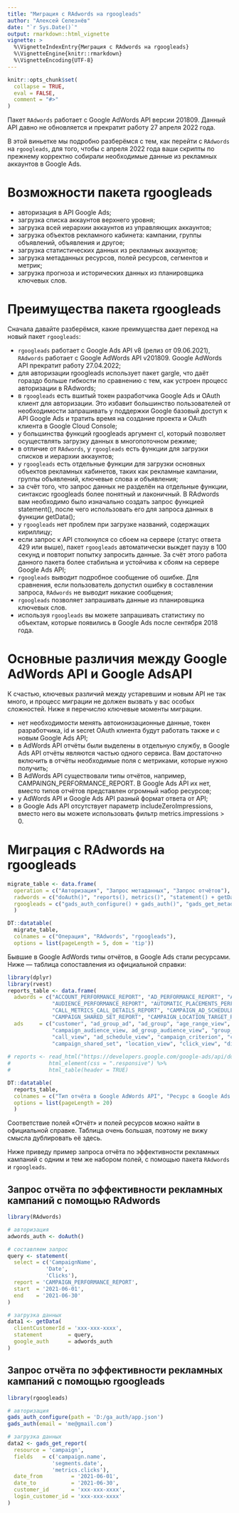 ```yaml
---
title: "Миграция с RAdwords на rgoogleads"
author: "Алексей Селезнёв"
date: "`r Sys.Date()`"
output: rmarkdown::html_vignette
vignette: >
  %\VignetteIndexEntry{Миграция с RAdwords на rgoogleads}
  %\VignetteEngine{knitr::rmarkdown}
  %\VignetteEncoding{UTF-8}
---
```


```r
knitr::opts_chunk$set(
  collapse = TRUE,
  eval = FALSE,
  comment = "#>"
)
```

Пакет `RAdwords` работает с Google AdWords API версии 201809. Данный API давно не обновляется и прекратит работу 27 апреля 2022 года.

В этой виньетке мы подробно разберёмся с тем, как перейти с `RAdwords` на `rgoogleads`, для того, чтобы с апреля 2022 года ваши скрипты по прежнему корректно собирали необходимые данные из рекламных аккаунтов в Google Ads.

# Возможности пакета rgoogleads

* авторизация в API Google Ads;
* загрузка списка аккаунтов верхнего уровня;
* загрузка всей иерархии аккаунтов из управляющих аккаунтов;
* загрузка объектов рекламного кабинета: кампании, группы объявлений, объявления и другое;
* загрузка статистических данных из рекламных аккаунтов;
* загрузка метаданных ресурсов, полей ресурсов, сегментов и метрик;
* загрузка прогноза и исторических данных из планировщика ключевых слов.

# Преимущества пакета rgoogleads

Сначала давайте разберёмся, какие преимущества дает переход на новый пакет `rgoogleads`:

* `rgoogleads` работает с Google Ads API v8 (релиз от 09.06.2021), `RAdwords` работает с Google AdWords API v201809. Google AdWords  API прекратит работу 27.04.2022;
* для авторизации rgoogleads использует пакет gargle, что даёт гораздо больше гибкости по сравнению с тем,  как устроен процесс авторизации в RAdwords;
* в `rgoogleads` есть вшитый токен разработчика Google Ads и OAuth клиент для авторизации. Это избавит большинство пользователей от необходимости запрашивать у поддержки Google базовый доступ к API Google Ads и тратить время на создание проекта и OAuth клиента в Google Cloud Console;
* у большинства функций rgoogleads аргумент cl, который позволяет осуществлять загрузку данных в многопоточном режиме;
* в отличие от `RAdwords`, у `rgoogleads` есть функции для загрузки списков и иерархии аккаунтов;
* у `rgoogleads` есть отдельные функции для загрузки основных объектов рекламных кабинетов, таких как рекламные кампании, группы объявлений, ключевые слова и объявления;
* за счёт того, что запрос данных не разделён на отдельные функции, синтаксис rgoogleads более понятный и лаконичный. В RAdwords вам необходимо было изначально создать запрос функцией statement(), после чего использовать его для запроса данных в функции getData();
* у `rgoogleads` нет проблем при загрузке названий, содержащих кириллицу;
* если запрос к API столкнулся со сбоем на сервере (статус ответа 429 или выше), пакет `rgoogleads` автоматически выждет паузу в 100 секунд и повторит попытку запросить данные. За счёт этого работа данного пакета более стабильна и устойчива к сбоям на сервере Google Ads API;
* `rgoogleads` выводит подробное сообщение об ошибке. Для сравнения, если пользователь допустил ошибку в составлении запроса, `RAdwords` не выводит никакие сообщения;
* `rgoogleads` позволяет запрашивать данные из планировщика ключевых слов.
* используя `rgoogleads` вы можете запрашивать статистику по объектам, которые появились в Google Ads после сентября 2018 года.

# Основные различия между Google AdWords API и Google AdsAPI

К счастью, ключевых различий между устаревшим и новым API не так много, и процесс миграции не должен вызвать у вас особых сложностей. Ниже я перечислю ключевые моменты миграции.

* нет необходимости менять автоионизационные данные, токен разработчика, id и secret OAuth клиента будут работать также и с новым Google Ads API;
* в AdWords API отчёты были выделены в отдельную службу, в Google Ads API отчёты являются частью одного сервиса. Вам достаточно включить в отчёты необходимые поля с метриками, которые нужно получить;
* В AdWords API существовали типы отчётов, например, CAMPAINGN_PERFORMANCE_REPORT. В Google Ads API их нет, вместо типов отчётов представлен огромный набор ресурсов;
* у AdWords API и Google Ads API разный формат ответа от API;
* в Google Ads API отсутствует параметр includeZeroImpressions, вместо него вы можете использовать фильтр metrics.impressions > 0.

# Миграция с RAdwords на rgoogleads

```r

migrate_table <- data.frame(
  operation = c("Авторизация", "Запрос метаданных", "Запрос отчётов"),
  radwords = c("doAuth()", "reports(), metrics()", "statement() + getData()"),
  rgoogleads = c("gads_auth_configure() + gads_auth()", "gads_get_metadata(), gads_get_fields()", "gads_get_report()")
  )

DT::datatable(
  migrate_table, 
  colnames = c("Операция", "RAdwords", "rgoogleads"),
  options = list(pageLength = 5, dom = 'tip'))


```

Бывшие в Google AdWords типы отчётов, в Google Ads стали ресурсами. Ниже — таблица сопоставления из официальной справки:


```r
library(dplyr)
library(rvest)
reports_table <- data.frame(
  adwords = c("ACCOUNT_PERFORMANCE_REPORT", "AD_PERFORMANCE_REPORT", "ADGROUP_PERFORMANCE_REPORT", "AGE_RANGE_PERFORMANCE_REPORT",
              "AUDIENCE_PERFORMANCE_REPORT", "AUTOMATIC_PLACEMENTS_PERFORMANCE_REPORT", "BID_GOAL_PERFORMANCE_REPORT", "BUDGET_PERFORMANCE_REPORT",
              "CALL_METRICS_CALL_DETAILS_REPORT", "CAMPAIGN_AD_SCHEDULE_TARGET_REPORT", "CAMPAIGN_CRITERIA_REPORT", "CAMPAIGN_PERFORMANCE_REPORT",
              "CAMPAIGN_SHARED_SET_REPORT", "CAMPAIGN_LOCATION_TARGET_REPORT", "CLICK_PERFORMANCE_REPORT", "DISPLAY_KEYWORD_PERFORMANCE_REPORT"),
  ads     = c("customer", "ad_group_ad", "ad_group", "age_range_view",
              "campaign_audience_view, ad_group_audience_view", "group_placement_view", "bidding_strategy", "campaign_budget",
              "call_view", "ad_schedule_view", "campaign_criterion", "campaign",
              "campaign_shared_set", "location_view", "click_view", "display_keyword_view"))
  
# reports <- read_html("https://developers.google.com/google-ads/api/docs/migration/mapping") %>% 
#            html_element(css = ".responsive") %>% 
#            html_table(header = TRUE)

DT::datatable(
  reports_table, 
  colnames = c("Тип отчёта в Google AdWords API", "Ресурс в Google Ads API"),
  options = list(pageLength = 20)
  )

```

Соответствие полей «Отчёт» и полей ресурсов можно найти в официальной справке. Таблица очень большая, поэтому не вижу смысла дублировать её здесь.

Ниже приведу пример запроса отчёта по эффективности рекламных кампаний с одним и тем же набором полей, с помощью пакета `RAdwords` и `rgoogleads`.

## Запрос отчёта по эффективности рекламных кампаний с помощью RAdwords

```r
library(RAdwords)

# авторизация
adwords_auth <- doAuth()

# составляем запрос
query <- statement(
  select = c('CampaignName',
            'Date',
            'Clicks'),
  report = 'CAMPAIGN_PERFORMANCE_REPORT',
  start  = '2021-06-01',
  end    = '2021-06-30'
)

# загрузка данных
data1 <- getData(
  clientCustomerId = 'xxx-xxx-xxxx',
  statement        = query, 
  google_auth      = adwords_auth
)

```


## Запрос отчёта по эффективности рекламных кампаний с помощью rgoogleads

```r
library(rgoogleads)

# авторизация
gads_auth_configure(path = 'D:/ga_auth/app.json')
gads_auth(email = 'me@gmail.com')

# загрузка данных
data2 <- gads_get_report(
  resource = 'campaign',
  fields   = c('campaign.name',
              'segments.date',
              'metrics.clicks'),
  date_from         = '2021-06-01',
  date_to           = '2021-06-30',
  customer_id       = 'xxx-xxx-xxxx',
  login_customer_id = 'xxx-xxx-xxxx'
)
```
